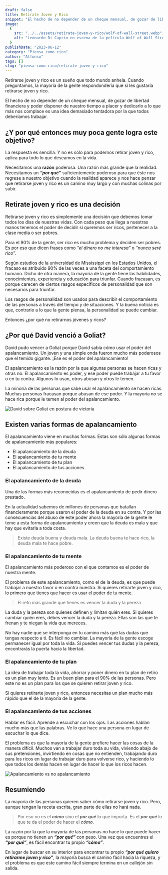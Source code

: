 ```yaml
---
draft: false
title: Retirate Joven y Rico
snippet: "El hecho de no depender de un cheque mensual, de gozar de libertad financiera y poder disponer de nuestro tiempo a placer y dedicarlo a lo que más nos complace es una idea demasiado tentadora por la que todos deberíamos trabajar."
image:
  {
    src: "../../assets/retirate-joven-y-rico/wolf-of-wall-street.webp",
    alt: "Leonardo Di Caprio en escena de la película Wolf of Wall Street",
  }
publishDate: "2023-06-12"
category: "Piensa como rico"
author: "Alfonso"
tags: []
slug: "piensa-como-rico/retirate-joven-y-rico"
---
```



Retirarse joven y rico es un sueño que todo mundo anhela. Cuando preguntamos, la mayoría de la gente respondondería que sí les gustaría retirarse joven y rico.

El hecho de no depender de un cheque mensual, de gozar de libertad financiera y poder disponer de nuestro tiempo a placer y dedicarlo a lo que más nos complace es una idea demasiado tentadora por la que todos deberíamos trabajar.

## ¿Y por qué entonces muy poca gente logra este objetivo?

La respuesta es sencilla. Y no es sólo para podernos retirar joven y rico, aplica para todo lo que deseamos en la vida.

Necesitamos una **razón** poderosa. Una razón más grande que la realidad. Necesitamos un **_“por qué”_** suficientemente poderoso para que éste nos regrese a nuestro objetivo cuando la realidad aparece y nos hace pensar que retirarse joven y rico es un camino muy largo y con muchas colinas por subir.

## Retirate joven y rico es una decisión

Retirarse joven y rico es simplemente una decisión que debemos tomar todos los días de nuestras vidas. Con cada peso que llega a nuestras manos tenemos el poder de decidir si queremos ser ricos, pertenecer a la clase media o ser pobres.

Para el 90% de la gente, ser rico es mucho problema y deciden ser pobres. Es por eso que dicen frases como _“el dinero no me interesa”_ o _“nunca seré rico”_.

Según estudios de la universidad de Mississippi en los Estados Unidos, el fracaso es atribuido 90% de las veces a una faceta del comportamiento humano. Dicho de otra manera, la mayoría de la gente tiene las habilidades, conocimientos, experiencia y educación para triunfar. Cuando fracasan, es porque carecen de ciertos rasgos específicos de personalidad que son necesarios para triunfar.

Los rasgos de personalidad son usados para describir el comportamiento de las personas a través del tiempo y de situaciones. Y la buena noticia es que, contrario a lo que la gente piensa, la personalidad se puede cambiar.

Entonces ¿por qué no retirarnos jóvenes y ricos?

## ¿Por qué David venció a Goliat?

David pudo vencer a Goliat porque David sabía cómo usar el poder del apalancamiento. Un joven y una simple onda fueron mucho más poderosos que el temido gigante. ¡Ese es el poder del apalancamiento!

El apalancamiento es la razón por la que algunas personas se hacen ricas y otras no. El apalancamiento es poder, y ese poder puede trabajar a tu favor o en tu contra. Algunos lo usan, otros abusan y otros le temen.

La minoría de las personas que sabe usar el apalancamiento se hacen ricas. Muchas personas fracasan porque abusan de ese poder. Y la mayoría no se hace rica porque le temen al poder del apalancamiento.

<Image
  src={Goliat}
  alt="David sobre Goliat en postura de victoria"
  width={768}
  format="avif"
  quality="high"
  class="mx-auto w-min rounded-lg shadow"
/>

## Existen varias formas de apalancamiento

El apalancamiento viene en muchas formas. Estas son sólo algunas formas de apalancamiento más populares:

- El apalancamiento de la deuda
- El apalancamiento de tu mente
- El apalancamiento de tu plan
- El apalancamiento de tus acciones

### El apalancamiento de la deuda

Una de las formas más reconocidas es el apalancamiento de pedir dinero prestado.

En la actualidad sabemos de millones de personas que batallan financieramente porque usaron el poder de la deuda en su contra. Y por las consecuencias del abuso de este poder ahora la mayoría de la gente le teme a esta forma de apalancamiento y creen que la deuda es mala y que hay que evitarla a toda costa.

> Existe deuda buena y deuda mala. La deuda buena te hace rico, la deuda mala te hace pobre.

### El apalancamiento de tu mente

El apalancamiento más poderoso con el que contamos es el poder de nuestra mente.

El problema de este apalancamiento, como el de la deuda, es que puede trabajar a nuestro favor o en contra nuestra. Si quieres retirarte joven y rico, lo primero que tienes que hacer es usar el poder de tu mente.

> El reto más grande que tienes es vencer la duda y la pereza

La duda y la pereza son quienes definen y limitan quién eres. Si quieres cambiar quién eres, debes vencer la duda y la pereza. Ellas son las que te frenan y te niegan la vida que mereces.

No hay nadie que se interponga en tu camino más que las dudas que tengas respecto a ti. Es fácil no cambiar. La mayoría de la gente escoge permanecer igual por toda la vida. Si puedes vencer tus dudas y la pereza, encontrarás la puerta hacia la libertad.

### El apalancamiento de tu plan

La idea de trabajar toda la vida, ahorrar y poner dinero en tu plan de retiro es un plan muy lento. Es un buen plan para el 90% de las personas. Pero este no es un plan para los que se quieren retirar joven y rico.

Si quieres retirarte joven y rico, entonces necesitas un plan mucho más rápido que el de la mayoría de la gente.

### El apalancamiento de tus acciones

Hablar es fácil. Aprende a escuchar con los ojos. Las acciones hablan mucho más que las palabras. Ve lo que hace una persona en lugar de escuchar lo que dice.

El problema es que la mayoría de la gente prefiere hacer las cosas de la manera difícil. Muchos van a trabajar duro toda su vida, viviendo abajo de sus pretensiones, invirtiendo en cosas que no entienden, trabajando duro para los ricos en lugar de trabajar duro para volverse rico, y haciendo lo que todos los demás hacen en lugar de hacer lo que los ricos hacen.

<Image
  src={Apalancamiento}
  alt="Apalancamiento vs no apalancamiento"
  format="avif"
  quality="high"
  class="mx-auto my-16 w-min rounded-lg"
/>

## Resumiendo

La mayoría de las personas quieren saber cómo retirarse joven y rico. Pero, aunque tengan la receta escrita, gran parte de ellas no hará nada.

> Por eso no es el **_cómo_** sino el **_por qué_** lo que importa. Es el **_por qué_** lo que te da el poder de hacer el **_cómo_**.

La razón por la que la mayoría de las personas no hace lo que puede hacer es porque no tienen un **_“por qué”_** con peso. Una vez que encuentres el **_“por qué”_**, es fácil encontrar tu propio **_“cómo”_**.

En lugar de buscar en su interior para encontrar tu propio **_“por qué quiero retirarme joven y rico”_**, la mayoría busca el camino fácil hacia la riqueza, y el problema es que este camino fácil siempre termina en un callejón sin salida.
